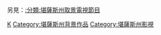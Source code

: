 {{USANav|背景電視節目|plain=yes}}


另見：[[:分類:堪薩斯州取景電視節目|:分類:堪薩斯州取景電視節目]]

[[Category:美國各州背景電視節目|K]]
[[Category:堪薩斯州背景作品|Category:堪薩斯州背景作品]]
[[Category:堪薩斯州影視|Category:堪薩斯州影視]]